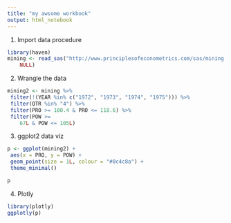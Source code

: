 ```yaml
---
title: "my awsome workbook"
output: html_notebook
---
```


1. Import data procedure

```r
library(haven)
mining <- read_sas("http://www.principlesofeconometrics.com/sas/mining.sas7bdat", 
    NULL)

```

2. Wrangle the data

```r

mining2 <- mining %>%
 filter(!(YEAR %in% c("1972", "1973", "1974", "1975"))) %>%
 filter(QTR %in% "4") %>%
 filter(PRO >= 100.4 & PRO <= 118.6) %>%
 filter(POW >= 
    67L & POW <= 105L)
```

3. ggplot2 data viz

```r
p <- ggplot(mining2) +
 aes(x = PRO, y = POW) +
 geom_point(size = 1L, colour = "#0c4c8a") +
 theme_minimal()

p

```

4. Plotly

```r

library(plotly)
ggplotly(p)
```

